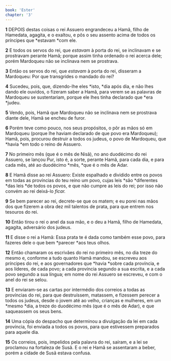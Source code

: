 ```yaml
---
book: 'Ester'
chapter: '3'
---
```


**1** DEPOIS destas coisas o rei Assuero engrandeceu a Hamã, filho de Hamedata, agagita, e o exaltou, e pôs o seu assento acima de todos os príncipes que *estavam *com ele.

**2** E todos os servos do rei, que _estavam_ à porta do rei, se inclinavam e se prostravam perante Hamã; porque assim tinha ordenado o rei acerca dele; porém Mardoqueu não se inclinava nem se prostrava.

**3** Então os servos do rei, que _estavam_ à porta do rei, disseram a Mardoqueu: Por que transgrides o mandado do rei?

**4** Sucedeu, pois, que, dizendo-lhe eles *isto, *dia após dia, e não lhes dando ele ouvidos, o fizeram saber a Hamã, para verem se as palavras de Mardoqueu se sustentariam, porque ele lhes tinha declarado que *era *judeu.

**5** Vendo, pois, Hamã que Mardoqueu não se inclinava nem se prostrava diante dele, Hamã se encheu de furor.

**6** Porém teve como pouco, nos seus propósitos, o pôr as mãos só em Mardoqueu (porque lhe haviam declarado de que povo era Mardoqueu); Hamã, pois, procurou destruir a todos os judeus, o povo de Mardoqueu, que *havia *em todo o reino de Assuero.

**7** No primeiro mês (que é o mês de Nisã), no ano duodécimo do rei Assuero, se lançou Pur, isto é, a sorte, perante Hamã, para cada dia, e para cada mês, até ao duodécimo *mês, *que é o mês de Adar.

**8** E Hamã disse ao rei Assuero: Existe espalhado e dividido entre os povos em todas as províncias do teu reino um povo, cujas leis *são *diferentes *das leis *de todos os povos, e que não cumpre as leis do rei; por isso não convém ao rei deixá-lo _ficar._

**9** Se bem parecer ao rei, decrete-se que os matem; e eu porei nas mãos dos que fizerem a obra dez mil talentos de prata, para que entrem nos tesouros do rei.

**10** Então tirou o rei o anel da sua mão, e o deu a Hamã, filho de Hamedata, agagita, adversário dos judeus.

**11** E disse o rei a Hamã: Essa prata te é dada como também esse povo, para fazeres dele o que bem *parecer *aos teus olhos.

**12** Então chamaram os escrivães do rei no primeiro mês, no dia treze do mesmo e, conforme a tudo quanto Hamã mandou, se escreveu aos príncipes do rei, e aos governadores que *havia *sobre cada província, e aos líderes, de cada povo; a cada província segundo a sua escrita, e a cada povo segundo a sua língua; em nome do rei Assuero se escreveu, e com o anel do rei se selou.

**13** E enviaram-se as cartas por intermédio dos correios a todas as províncias do rei, para que destruíssem, matassem, e fizessem perecer a todos os judeus, desde o jovem até ao velho, crianças e mulheres, em um *mesmo *dia, a treze do duodécimo mês (que é o mês de Adar), e que saqueassem os seus bens.

**14** Uma cópia do despacho que determinou a divulgação da lei em cada província, foi enviada a todos os povos, para que estivessem preparados para aquele dia.

**15** Os correios, pois, impelidos pela palavra do rei, saíram, e a lei se proclamou na fortaleza de Susã. E o rei e Hamã se assentaram a beber, porém a cidade de Susã estava confusa.
